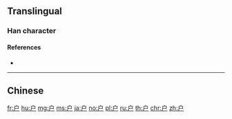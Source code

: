{{also|戶|戸|尸}}
==Translingual==
{{stroke order|type=animate}}
{{Han simplified forms|戶|戸|户}}

===Han character===
{{Han char|rn=63|rad=戶|as=00|sn=4|var=1|four=|canj=IS|ids=⿱丶尸}}

====References====
* {{Han ref|kx=0414.321|hdz=32257.010|uh=6237|ud=25143}}

[[Category:CJKV radicals| ]]

----

==Chinese==
{{zh-see|戶}}

[[fr:户]]
[[hu:户]]
[[mg:户]]
[[ms:户]]
[[ja:户]]
[[no:户]]
[[pl:户]]
[[ru:户]]
[[th:户]]
[[chr:户]]
[[zh:户]]
